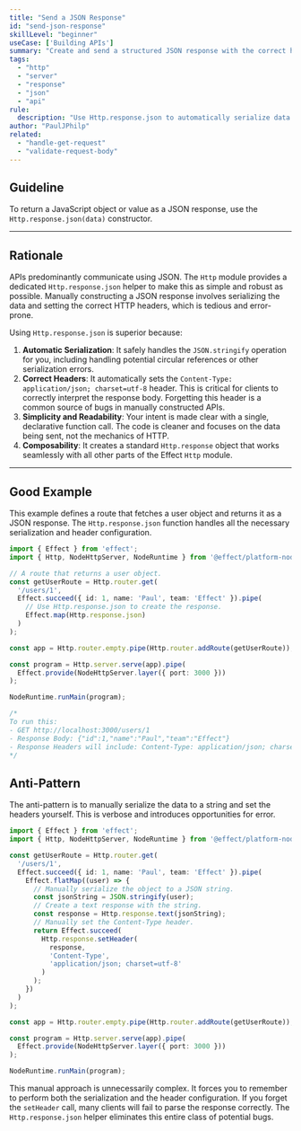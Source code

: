 ```yaml
---
title: "Send a JSON Response"
id: "send-json-response"
skillLevel: "beginner"
useCase: ['Building APIs']
summary: "Create and send a structured JSON response with the correct headers and status code."
tags:
  - "http"
  - "server"
  - "response"
  - "json"
  - "api"
rule:
  description: "Use Http.response.json to automatically serialize data structures into a JSON response."
author: "PaulJPhilp"
related:
  - "handle-get-request"
  - "validate-request-body"
---
```


## Guideline

To return a JavaScript object or value as a JSON response, use the `Http.response.json(data)` constructor.

---

## Rationale

APIs predominantly communicate using JSON. The `Http` module provides a dedicated `Http.response.json` helper to make this as simple and robust as possible. Manually constructing a JSON response involves serializing the data and setting the correct HTTP headers, which is tedious and error-prone.

Using `Http.response.json` is superior because:

1.  **Automatic Serialization**: It safely handles the `JSON.stringify` operation for you, including handling potential circular references or other serialization errors.
2.  **Correct Headers**: It automatically sets the `Content-Type: application/json; charset=utf-8` header. This is critical for clients to correctly interpret the response body. Forgetting this header is a common source of bugs in manually constructed APIs.
3.  **Simplicity and Readability**: Your intent is made clear with a single, declarative function call. The code is cleaner and focuses on the data being sent, not the mechanics of HTTP.
4.  **Composability**: It creates a standard `Http.response` object that works seamlessly with all other parts of the Effect `Http` module.

---

## Good Example

This example defines a route that fetches a user object and returns it as a JSON response. The `Http.response.json` function handles all the necessary serialization and header configuration.

```typescript
import { Effect } from 'effect';
import { Http, NodeHttpServer, NodeRuntime } from '@effect/platform-node';

// A route that returns a user object.
const getUserRoute = Http.router.get(
  '/users/1',
  Effect.succeed({ id: 1, name: 'Paul', team: 'Effect' }).pipe(
    // Use Http.response.json to create the response.
    Effect.map(Http.response.json)
  )
);

const app = Http.router.empty.pipe(Http.router.addRoute(getUserRoute));

const program = Http.server.serve(app).pipe(
  Effect.provide(NodeHttpServer.layer({ port: 3000 }))
);

NodeRuntime.runMain(program);

/*
To run this:
- GET http://localhost:3000/users/1
- Response Body: {"id":1,"name":"Paul","team":"Effect"}
- Response Headers will include: Content-Type: application/json; charset=utf-8
*/
```

## Anti-Pattern

The anti-pattern is to manually serialize the data to a string and set the headers yourself. This is verbose and introduces opportunities for error.

```typescript
import { Effect } from 'effect';
import { Http, NodeHttpServer, NodeRuntime } from '@effect/platform-node';

const getUserRoute = Http.router.get(
  '/users/1',
  Effect.succeed({ id: 1, name: 'Paul', team: 'Effect' }).pipe(
    Effect.flatMap((user) => {
      // Manually serialize the object to a JSON string.
      const jsonString = JSON.stringify(user);
      // Create a text response with the string.
      const response = Http.response.text(jsonString);
      // Manually set the Content-Type header.
      return Effect.succeed(
        Http.response.setHeader(
          response,
          'Content-Type',
          'application/json; charset=utf-8'
        )
      );
    })
  )
);

const app = Http.router.empty.pipe(Http.router.addRoute(getUserRoute));

const program = Http.server.serve(app).pipe(
  Effect.provide(NodeHttpServer.layer({ port: 3000 }))
);

NodeRuntime.runMain(program);
```

This manual approach is unnecessarily complex. It forces you to remember to perform both the serialization and the header configuration. If you forget the `setHeader` call, many clients will fail to parse the response correctly. The `Http.response.json` helper eliminates this entire class of potential bugs.